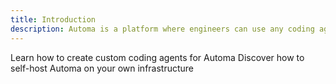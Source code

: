 ```yaml
---
title: Introduction
description: Automa is a platform where engineers can use any coding agent from the tools they already use
---
```


<Columns cols={2}>
  <Card title="Agent Development" icon="code" href="/agent-development">
    Learn how to create custom coding agents for Automa
  </Card>
  <Card title="Self Hosting" icon="server" href="/self-hosting">
    Discover how to self-host Automa on your own infrastructure
  </Card>
</Columns>
